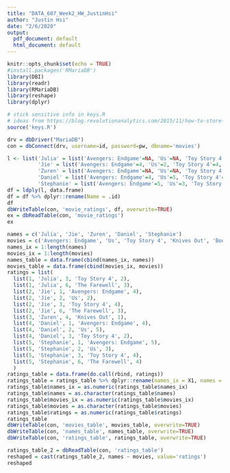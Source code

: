 ```yaml
---
title: "DATA_607_Week2_HW_JustinHsi"
author: "Justin Hsi"
date: "2/6/2020"
output:
  pdf_document: default
  html_document: default
---
```


```r
knitr::opts_chunk$set(echo = TRUE)
#install.packages('RMariaDB')
library(DBI)
library(readr)
library(RMariaDB)
library(reshape)
library(dplyr)

# stick sensitive info in keys.R
# ideas from https://blog.revolutionanalytics.com/2015/11/how-to-store-and-use-authentication-details-with-r.html
source('keys.R')
```

```r
drv = dbDriver("MariaDB")
con = dbConnect(drv, username=id, password=pw, dbname='movies')
```

```r
l <- list('Julia' = list('Avengers: Endgame'=NA, 'Us'=NA, 'Toy Story 4'=2, 'Knives Out'=NA, 'Booksmart'=NA, 'The Farewell'=3),
          'Jie' = list('Avengers: Endgame'=4, 'Us'=2, 'Toy Story 4'=4, 'Knives Out'=NA, 'Booksmart'=NA, 'The Farewell'=3),
          'Zuren' = list('Avengers: Endgame'=NA, 'Us'=NA, 'Toy Story 4'=NA, 'Knives Out'=1, 'Booksmart'=NA, 'The Farewell'=NA),
          'Daniel' = list('Avengers: Endgame'=4, 'Us'=5, 'Toy Story 4'=2, 'Knives Out'=NA, 'Booksmart'=NA, 'The Farewell'=NA),
          'Stephanie' = list('Avengers: Endgame'=5, 'Us'=3, 'Toy Story 4'=4, 'Knives Out'=NA, 'Booksmart'=NA, 'The Farewell'=4))
df = ldply(l, data.frame)
df = df %>% dplyr::rename(Name = .id)
df
dbWriteTable(con, 'movie_ratings', df, overwrite=TRUE)
ex = dbReadTable(con, 'movie_ratings')
ex
```

```r
names = c('Julia', 'Jie', 'Zuren', 'Daniel', 'Stephanie')
movies = c('Avengers: Endgame', 'Us', 'Toy Story 4', 'Knives Out', 'Booksmart', 'The Farewell')
names_ix = 1:length(names)
movies_ix = 1:length(movies)
names_table = data.frame(cbind(names_ix, names))
movies_table = data.frame(cbind(movies_ix, movies))
ratings = list(
  list(1, 'Julia', 3, 'Toy Story 4', 2), 
  list(1, 'Julia', 6, 'The Farewell', 3),
  list(2, 'Jie', 1, 'Avengers: Endgame', 4),
  list(2, 'Jie', 2, 'Us', 2),
  list(2, 'Jie', 3, 'Toy Story 4', 4),
  list(2, 'Jie', 6, 'The Farewell', 3),
  list(3, 'Zuren', 4, 'Knives Out', 1),
  list(4, 'Daniel', 1, 'Avengers: Endgame', 4),
  list(4, 'Daniel', 2, 'Us', 5),
  list(4, 'Daniel', 3, 'Toy Story 4', 2),
  list(5, 'Stephanie', 1, 'Avengers: Endgame', 5),
  list(5, 'Stephanie', 2, 'Us', 3),
  list(5, 'Stephanie', 3, 'Toy Story 4', 4),
  list(5, 'Stephanie', 6, 'The Farewell', 4)
  )
ratings_table = data.frame(do.call(rbind, ratings))
ratings_table = ratings_table %>% dplyr::rename(names_ix = X1, names = X2, movies_ix = X3, movies = X4, ratings = X5)
ratings_table$names_ix = as.numeric(ratings_table$names_ix)
ratings_table$names = as.character(ratings_table$names)
ratings_table$movies_ix = as.numeric(ratings_table$movies_ix)
ratings_table$movies = as.character(ratings_table$movies)
ratings_table$ratings = as.numeric(ratings_table$ratings)
ratings_table
dbWriteTable(con, 'movies_table', movies_table, overwrite=TRUE)
dbWriteTable(con, 'names_table', names_table, overwrite=TRUE)
dbWriteTable(con, 'ratings_table', ratings_table, overwrite=TRUE)

ratings_table_2 = dbReadTable(con, 'ratings_table')
reshaped = cast(ratings_table_2, names ~ movies, value='ratings')
reshaped
```